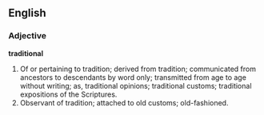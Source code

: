 ==English==

===Adjective===

'''traditional'''

#Of or pertaining to tradition; derived from tradition; communicated from ancestors to descendants by word only; transmitted from age to age without writing; as, traditional opinions; traditional customs; traditional expositions of the Scriptures.
#Observant of tradition; attached to old customs; old-fashioned.